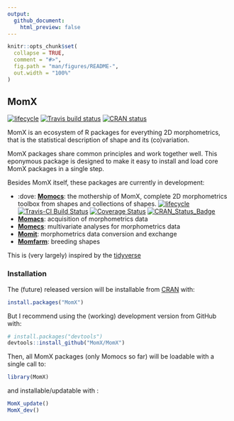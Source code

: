 ```yaml
---
output:
  github_document:
    html_preview: false
---
```


<!-- README.md is generated from README.Rmd. Please edit that file -->

```r
knitr::opts_chunk$set(
  collapse = TRUE,
  comment = "#>",
  fig.path = "man/figures/README-",
  out.width = "100%"
)
```
## MomX
 [![lifecycle](https://img.shields.io/badge/lifecycle-experimental-orange.svg)](https://www.tidyverse.org/lifecycle/#experimental)
[![Travis build status](https://travis-ci.org/MomX/MomX.svg?branch=master)](https://travis-ci.org/MomX/MomX)
[![CRAN status](https://www.r-pkg.org/badges/version/MomX)](https://cran.r-project.org/package=MomX)

MomX is an ecosystem of R packages for everything 2D morphometrics, that is the statistical description of shape and its (co)variation. 

MomX packages share common principles and work together well. This eponymous package is designed to make it easy to install and load core MomX packages in a single step.

Besides MomX itself, these packages are currently in development:

* :dove: __[Momocs](http://momx.github.io/Momocs/)__: the mothership of MomX, complete 2D morphometrics toolbox from shapes and collections of shapes. [![lifecycle](https://img.shields.io/badge/lifecycle-maturing-blue.svg)](https://www.tidyverse.org/lifecycle/#maturing)
[![Travis-CI Build Status](https://travis-ci.org/MomX/Momocs.svg?branch=master)](https://travis-ci.org/MomX/Momocs)
[![Coverage Status](https://img.shields.io/codecov/c/MomX/Momocs/master.svg)](https://codecov.io/github/MomX/Momocs?branch=master)
[![CRAN\_Status\_Badge](http://www.r-pkg.org/badges/version/Momocs)](http://cran.r-project.org/package=Momocs)
* __[Momacs](https://github.com/Falindir/Momacs)__: acquisition of morphometrics data
* __[Momecs](https://github.com/MomX/Momecs)__: multivariate analyses for morphometrics data
* __[Momit](https://github.com/MomX/Momit)__: morphometrics data conversion and exchange
* __[Momfarm](https://github.com/MomX/Momfarm)__: breeding shapes

This is (very largely) inspired by the [tidyverse](https://tidyverse.org)

### Installation
The (future) released version will be installable from [CRAN](https://CRAN.R-project.org/package=MomX ) with:

```r
install.packages("MomX")
```

But I recommend using the (working) development version from GitHub with:
```r
# install.packages("devtools")
devtools::install_github("MomX/MomX")
```

Then, all MomX packages (only Momocs so far) will be loadable with a single call to:

```r
library(MomX)
```

and installable/updatable with :
```r
MomX_update()
MomX_dev()
```


<!--
### Example

This is a basic example which shows you how to solve a common problem:

```r
## basic example code
```

What is special about using `README.Rmd` instead of just `README.md`? You can include R chunks like so:

```r
summary(cars)
```

You'll still need to render `README.Rmd` regularly, to keep `README.md` up-to-date.

You can also embed plots, for example:

```r
plot(pressure)
```

In that case, don't forget to commit and push the resulting figure files, so they display on GitHub!
-->
